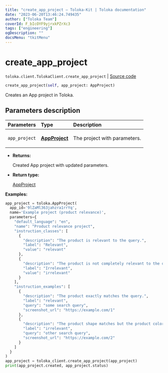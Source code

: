```yaml
---
title: "create_app_project — Toloka-Kit | Toloka documentation"
date: "2023-06-20T13:46:24.749435"
author: ["Toloka Team"]
coverId: F_bIcOYF9yjrxkPZrXc3
tags: ["engineering"]
ogDescription: ""
docsMenu: "tkitMenu"
---
```


# create_app_project

`toloka.client.TolokaClient.create_app_project` | [Source code](https://github.com/Toloka/toloka-kit/blob/v1.2.0/src/client/__init__.py#L3721)

```python
create_app_project(self, app_project: AppProject)
```

Creates an App project in Toloka.

## Parameters description

| Parameters | Type | Description |
| :----------| :----| :-----------|
`app_project`|**[AppProject](/docs/toloka-kit/reference/toloka.client.app.AppProject)**|<p>The project with parameters.</p>

* **Returns:**

  Created App project with updated parameters.

* **Return type:**

  [AppProject](/docs/toloka-kit/reference/toloka.client.app.AppProject)

**Examples:**

```python
app_project = toloka.AppProject(
  app_id='9lZaMl363jahzra1rrYq',
  name='Example project (product relevance)',
  parameters={
    "default_language": "en",
    "name": "Product relevance project",
    "instruction_classes": [
      {
        "description": "The product is relevant to the query.",
        "label": "Relevant",
        "value": "relevant"
      },
      {
        "description": "The product is not completely relevant to the query.",
        "label": "Irrelevant",
        "value": "irrelevant"
      }
    ],
    "instruction_examples": [
      {
        "description": "The product exactly matches the query.",
        "label": "relevant",
        "query": "some search query",
        "screenshot_url": "https://example.com/1"
      },
      {
        "description": "The product shape matches but the product color does not.",
        "label": "irrelevant",
        "query": "other search query",
        "screenshot_url": "https://example.com/2"
      }
    ]
  }
)
app_project = toloka_client.create_app_project(app_project)
print(app_project.created, app_project.status)
```